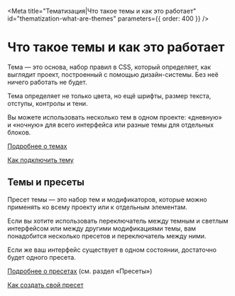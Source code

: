 
<Meta
  title="Тематизация|Что такое темы и как это работает"
  id="thematization-what-are-themes"
  parameters={{ order: 400 }}
/>

# Что такое темы и как это работает

Тема — это основа, набор правил в CSS, который определяет, как выглядит проект,
построенный с помощью дизайн-системы. Без неё ничего работать не будет.

Тема определяет не только цвета, но ещё шрифты, размер текста, отступы, контролы и тени.

Вы можете использовать несколько тем в одном проекте: «дневную» и «ночную» для всего
интерфейса или разные темы для отдельных блоков.

[Подробнее о темах](/?path=/docs/components-theme--playground)

[Как подключить тему](/?path=/docs/thematization-how-to-connect-theme--page)

## Темы и пресеты

Пресет темы — это набор тем и модификаторов, которые можно применять ко всему проекту или к отдельным элементам.

Если вы хотите использовать переключатель между темным и светлым интерфейсом или между другими
модификациями темы, вам понадобится несколько пресетов и переключатель между ними.

Если же ваш интерфейс существует в одном состоянии, достаточно будет одного пресета.

[Подробнее о пресетах](/?path=/docs/components-theme--playground) (см. раздел «Пресеты»)

[Как создать свой пресет](/?path=/docs/thematization-how-to-create-preset--page)
